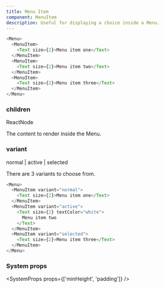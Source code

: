 ```yaml
---
title: Menu Item
component: MenuItem
description: Useful for displaying a choice inside a Menu.
---
```


```js live
<Menu>
  <MenuItem>
    <Text size={2}>Menu item one</Text>
  </MenuItem>
  <MenuItem>
    <Text size={2}>Menu item two</Text>
  </MenuItem>
  <MenuItem>
    <Text size={2}>Menu item three</Text>
  </MenuItem>
</Menu>
```

### children

<Prop>ReactNode</Prop>

The content to render inside the Menu.

### variant

<Prop isOptional default="normal">
  normal | active | selected
</Prop>

There are 3 variants to choose from.

```js live
<Menu>
  <MenuItem variant="normal">
    <Text size={2}>Menu item one</Text>
  </MenuItem>
  <MenuItem variant="active">
    <Text size={2} textColor="white">
      Menu item two
    </Text>
  </MenuItem>
  <MenuItem variant="selected">
    <Text size={2}>Menu item three</Text>
  </MenuItem>
</Menu>
```

### System props

<SystemProps props={['minHeight', 'padding']} />
